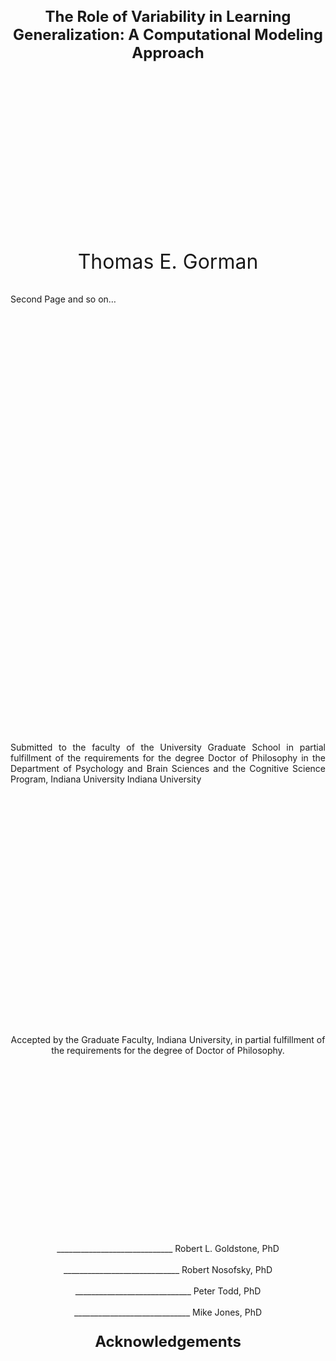 <div style="text-align: center; margin-top: 50px; font-size: 24px; font-weight: bold;">
 The Role of Variability in Learning Generalization: A Computational Modeling Approach
</div>

<div style="text-align: center; margin-top: 300px; font-size: 32px;">
  Thomas E. Gorman
</div>


Second Page and so on...
<div style="text-align: justify; margin-top: 700px;">
  Submitted to the faculty of the University Graduate School in partial fulfillment of the
  requirements for the degree Doctor of Philosophy in the Department of Psychology and Brain
  Sciences and the Cognitive Science Program, Indiana University
  Indiana University
</div>

<div style="margin-top: 400px;">
  <!-- Your page numbering if needed -->
</div>

<div style="page-break-before: always;"></div>

<!-- Committee Members Page -->
<div style="text-align: center; margin-top: 300px;">
  Accepted by the Graduate Faculty, Indiana University, in partial fulfillment of the
  requirements for the degree of Doctor of Philosophy.
</div>

<div style="text-align: center; margin-top: 300px;">
  _____________________________  Robert L. Goldstone, PhD<br><br>
  _____________________________  Robert Nosofsky, PhD<br><br>
  _____________________________  Peter Todd, PhD<br><br>
  _____________________________  Mike Jones, PhD
</div>

<div style="page-break-before: always;"></div>



<div style="page-break-before: always;"></div>

<!-- Acknowledgements -->
<div style="text-align: center; font-weight: bold; font-size: 24px;">
  Acknowledgements
</div>
<div style="text-align: center; margin-top: 700px; font-size: 24px;">
   
</div>


<div style="page-break-before: always;"></div>
